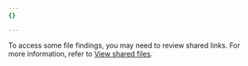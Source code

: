 ```yaml
---
{}

---
```


<div class="special-class" markdown="1">

To access some file findings, you may need to review shared links. For more information, refer to [View shared files](/cloudflare-one/applications/scan-apps/manage-findings/#view-shared-files).

</div>
